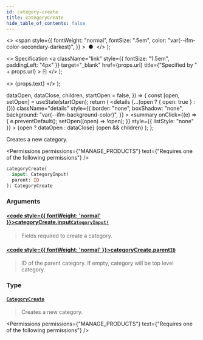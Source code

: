 ```yaml
---
id: category-create
title: categoryCreate
hide_table_of_contents: false
---
```


  <>
    <span
      style={{
        fontWeight: "normal",
        fontSize: ".5em",
        color: "var(--ifm-color-secondary-darkest)",
      }}
    >
      &nbsp;●&nbsp;
    </span>
  </>
);

  <>
    Specification
    <a
      className="link"
      style={{ fontSize: "1.5em", paddingLeft: "4px" }}
      target="\_blank"
      href={props.url}
      title={"Specified by " + props.url}
    >
      ⎘
    </a>
  </>
);

  <>
    <span className={props.class}>{props.text}</span>
  </>
);


  dataOpen,
  dataClose,
  children,
  startOpen = false,
}) => {
  const [open, setOpen] = useState(startOpen);
  return (
    <details
      {...(open ? { open: true } : {})}
      className="details"
      style={{
        border: "none",
        boxShadow: "none",
        background: "var(--ifm-background-color)",
      }}
    >
      <summary
        onClick={(e) => {
          e.preventDefault();
          setOpen((open) => !open);
        }}
        style={{ listStyle: "none" }}
      >
        {open ? dataOpen : dataClose}
      </summary>
      {open && children}
    </details>
  );
};

Creates a new category.

<Permissions
  permissions={"MANAGE_PRODUCTS"}
  text={"Requires one of the following permissions"}
/>

```graphql
categoryCreate(
  input: CategoryInput!
  parent: ID
): CategoryCreate
```

### Arguments

#### [<code style={{ fontWeight: 'normal' }}>categoryCreate.<b>input</b></code>](#)<Bullet />[`CategoryInput!`](../../../api-reference/products/inputs/category-input) <Badge class="badge badge--secondary" text="non-null"/> <Badge class="badge badge--secondary" text="input"/>

> Fields required to create a category.

#### [<code style={{ fontWeight: 'normal' }}>categoryCreate.<b>parent</b></code>](#)<Bullet />[`ID`](../../../api-reference/miscellaneous/scalars/id) <Badge class="badge badge--secondary" text="scalar"/>

> ID of the parent category. If empty, category will be top level category.

### Type

#### [`CategoryCreate`](../../../api-reference/products/objects/category-create) <Badge class="badge badge--secondary" text="object"/>

> Creates a new category.

<Permissions
  permissions={"MANAGE_PRODUCTS"}
  text={"Requires one of the following permissions"}
/>

